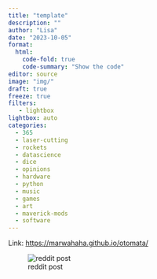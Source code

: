 ```yaml
---
title: "template"
description: ""
author: "Lisa"
date: "2023-10-05"
format:
  html:
    code-fold: true
    code-summary: "Show the code"
editor: source
image: "img/"
draft: true
freeze: true
filters:
   - lightbox
lightbox: auto
categories:
  - 365
  - laser-cutting
  - rockets
  - datascience
  - dice
  - opinions
  - hardware
  - python
  - music
  - games
  - art
  - maverick-mods
  - software
---
```




Link: <https://marwahaha.github.io/otomata/>

![reddit post](img/otomata.jpg)






